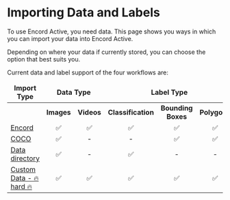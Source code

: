 
# Importing Data and Labels

To use Encord Active, you need data.
This page shows you ways in which you can import your data into Encord Active.

Depending on where your data if currently stored, you can choose the option that best suits you.

<DocCardList />

Current data and label support of the four workflows are:

<table>
  <thead>
    <tr>
      <td align="center">
        <b>Import Type</b>
      </td>
      <td colspan="2" align="center">
        <b>Data Type</b>
      </td>
      <td colspan="3" align="center">
        <b>Label Type</b>
      </td>
    </tr>
  </thead>
  <tbody>
    <tr>
      <td align="center"></td>
      <td align="center">
        <b>Images</b>
      </td>
      <td align="center">
        <b>Videos</b>
      </td>
      <td align="center">
        <b>Classification</b>
      </td>
      <td align="center">
        <b>Bounding Boxes</b>
      </td>
      <td align="center">
        <b>Polygons</b>
      </td>
    </tr>
    <tr>
      <td>
        <a href="./import-encord-project">Encord</a>
      </td>
      <td align="center">✅</td>
      <td align="center">✅</td>
      <td align="center">✅</td>
      <td align="center">✅</td>
      <td align="center">✅</td>
    </tr>
    <tr>
      <td>
        <a href="./import-coco-project">COCO</a>
      </td>
      <td align="center">✅</td>
      <td align="center">-</td>
      <td align="center">-</td>
      <td align="center">✅</td>
      <td align="center">✅</td>
    </tr>
    <tr>
      <td>
        <a href="./initialize-from-data-directory">Data directory</a>
      </td>
      <td align="center">✅</td>
      <td align="center">-</td>
      <td align="center">✅</td>
      <td align="center">-</td>
      <td align="center">-</td>
    </tr>
    <tr>
      <td>
        <a href="./custom-data-import">Custom Data - 🔥 hard 🔥</a>
      </td>
      <td align="center">✅</td>
      <td align="center">✅</td>
      <td align="center">✅</td>
      <td align="center">✅</td>
      <td align="center">✅</td>
    </tr>
  </tbody>
</table>

